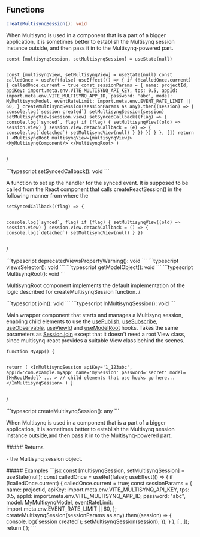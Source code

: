 ## Functions
<a id="functions"></a>
<AccordionGroup>
<Accordion title="createMultisynqSession" id="func-createMultisynqSession">
<CodeGroup>
```typescript
createMultisynqSession(): void
```
</CodeGroup>
<p>When Multisynq is used in a component that is a part of a bigger application, it is sometimes better to establish the Multisynq session instance outside, and then pass it in to the Multisynq-powered part.</p>
        <pre><code>const [multisynqSession, setMultisynqSession] = useState(null)
        <p>const [multisynqView, setMultisynqView] = useState(null) const calledOnce = useRef(false) useEffect(() =&gt; { if (!calledOnce.current) { calledOnce.current = true const sessionParams = { name: projectId, apiKey: import.meta.env.VITE_MULTISYNQ_API_KEY, tps: 0.5, appId: import.meta.env.VITE_MULTISYNQ_APP_ID, password: &#39;abc&#39;, model: MyMultisynqModel, eventRateLimit: import.meta.env.EVENT_RATE_LIMIT || 60, } createMultisynqSession(sessionParams as any).then((session) =&gt; { console.log(`session created`) setMultisynqSession(session) setMultisynqView(session.view) setSyncedCallback((flag) =&gt; { console.log(`synced`, flag) if (flag) { setMultisynqView((old) =&gt; session.view) } session.view.detachCallback = (e) =&gt; { console.log(`detached`) setMultisynqView(null) } }) }) } }, []) return ( &lt;MultisynqRoot multisynqView={multisynqView}&gt; &lt;MyMultisynqComponent/&gt; &lt;/MultisynqRoot&gt; )</code></pre> /</p>
</Accordion>
<Accordion title="setSyncedCallback" id="func-setSyncedCallback">
<CodeGroup>
```typescript
setSyncedCallback(): void
```
</CodeGroup>
<p>A function to set up the handler for the synced event. It is supposed to be called from the React component that calls createReactSession() in the following manner from where the</p>
        <pre><code>setSyncedCallback((flag) =&gt; {
        <p>console.log(`synced`, flag) if (flag) { setMultisynqView((old) =&gt; session.view) } session.view.detachCallback = () =&gt; { console.log(`detached`) setMultisynqView(null) } })</code></pre> /</p>
</Accordion>
<Accordion title="deprecatedViewsPropertyWarning" id="func-deprecatedViewsPropertyWarning">
<CodeGroup>
```typescript
deprecatedViewsPropertyWarning(): void
```
</CodeGroup>
</Accordion>
<Accordion title="viewsSelector" id="func-viewsSelector">
<CodeGroup>
```typescript
viewsSelector(): void
```
</CodeGroup>
</Accordion>
<Accordion title="getModelObject" id="func-getModelObject">
<CodeGroup>
```typescript
getModelObject(): void
```
</CodeGroup>
</Accordion>
<Accordion title="MultisynqRoot" id="func-MultisynqRoot">
<CodeGroup>
```typescript
MultisynqRoot(): void
```
</CodeGroup>
<p>MultisynqRoot component implements the default implementation of the logic described for createMultisynqSession function. /</p>
</Accordion>
<Accordion title="join" id="func-join">
<CodeGroup>
```typescript
join(): void
```
</CodeGroup>
</Accordion>
<Accordion title="InMultisynqSession" id="func-InMultisynqSession">
<CodeGroup>
```typescript
InMultisynqSession(): void
```
</CodeGroup>
<p>Main wrapper component that starts and manages a Multisynq session, enabling child elements to use the <a href="#usepublish">usePublish</a>, <a href="#usesubscribe">useSubscribe</a>, <a href="#useobservable">useObservable</a>, <a href="#useviewid">useViewId</a> and <a href="#usemodelroot">useModelRoot</a> hooks. Takes the same parameters as <a href="#sessionjoin">Session.join</a> except that it doesn't need a root View class, since multisynq-react provides a suitable View class behind the scenes.</p>
        <pre><code>function MyApp() {
        <p>return ( &lt;InMultisynqSession apiKey=&#39;1_123abc&#39;, appId=&#39;com.example.myapp&#39; name=&#39;mySession&#39; password=&#39;secret&#39; model={MyRootModel} ... &gt; // child elements that use hooks go here... &lt;/InMultisynqSession&gt; ) }</code></pre> /</p>
</Accordion>
<Accordion title="createMultisynqSession" id="func-createMultisynqSession">
<CodeGroup>
```typescript
createMultisynqSession(): any
```
</CodeGroup>
<p>When Multisynq is used in a component that is a part of a bigger application, it is sometimes better to establish the Multisynq session instance outside,and then pass it in to the Multisynq-powered part.</p>
##### Returns
<ResponseField type="any">
<p>- the Multisynq session object.</p>
</ResponseField>
##### Examples
<CodeGroup>
```jsx
const [multisynqSession, setMultisynqSession] = useState(null);
const calledOnce = useRef(false);
useEffect(() => {
  if (!calledOnce.current) {
    calledOnce.current = true;
    const sessionParams = {
      name: projectId,
      apiKey: import.meta.env.VITE_MULTISYNQ_API_KEY,
      tps: 0.5,
      appId: import.meta.env.VITE_MULTISYNQ_APP_ID,
      password: "abc",
      model: MyMultisynqModel,
      eventRateLimit: import.meta.env.EVENT_RATE_LIMIT || 60,
    };
    createMultisynqSession(sessionParams as any).then((session) => {
      console.log(`session created`);
      setMultisynqSession(session);
    });
  }
}, [...]);
return (
  <MultisynqRoot session={multisynqSession}>
    <MyMultisynqComponent/>
  </MultisynqRoot>
);
```
</CodeGroup>
</Accordion>
</AccordionGroup>